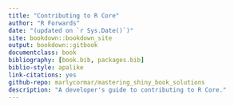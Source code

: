 ```yaml
--- 
title: "Contributing to R Core"
author: "R Forwards"
date: "(updated on `r Sys.Date()`)"
site: bookdown::bookdown_site
output: bookdown::gitbook
documentclass: book
bibliography: [book.bib, packages.bib]
biblio-style: apalike
link-citations: yes
github-repo: marlycormar/mastering_shiny_book_solutions
description: "A developer's guide to contributing to R Core."
---
```


# {-}
